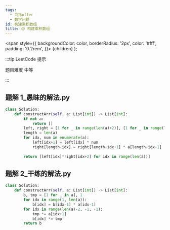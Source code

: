 ```yaml
---
tags:
  - 剑指offer
  - 数学问题
id: 构建乘积数组
title: 🟡 构建乘积数组
---
```


  <span
    style={{
      backgroundColor: color,
      borderRadius: '2px',
      color: '#fff',
      padding: '0.2rem',
    }}>
    {children}
  </span>
);

:::tip LeetCode 提示

题目难度 <Highlight color="#ffc01e">中等</Highlight>

:::

## 题解 1_愚昧的解法.py

```py
class Solution:
    def constructArr(self, a: List[int]) -> List[int]:
        if not a:
            return []
        left, right = [1 for _ in range(len(a)+2)], [1 for _ in range(len(a)+2)]
        length = len(a)
        for idx, num in enumerate(a):
            left[idx+1] = left[idx] * num
            right[length-idx] = right[length-idx+1] * a[length-idx-1]
        
        return [left[idx]*right[idx+2] for idx in range(len(a))]
```

## 题解 2_干练的解法.py

```py
class Solution:
    def constructArr(self, a: List[int]) -> List[int]:
        b, tmp = [1 for _ in a], 1
        for idx in range(1, len(a)):
            b[idx] = b[idx-1] * a[idx-1]
        for idx in range(len(a)-2, -1, -1):
            tmp *= a[idx+1]
            b[idx] *= tmp
        return b
```


